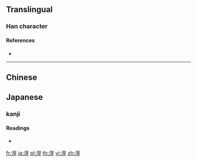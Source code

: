 {{also|湿}}
==Translingual==

===Han character===
{{Han char|rn=85|rad=水|as=10|sn=13|four=31114|canj=EMVG}}

====References====
* {{Han ref|kx=0641.140|dkj=17992|dj=1048.190|hdz=31697.060|uh=6EBC|ud=28348|bh=B7C3|bd=47043}}

----

==Chinese==
{{zh-see|濕|v}}

== Japanese ==

=== kanji ===
{{ja-kanji|grade=|rs=水10}}

==== Readings ====
* {{ja-readings|on=[[しつ]] (shitsu)}}
[[fr:溼]]
[[ja:溼]]
[[pl:溼]]
[[th:溼]]
[[vi:溼]]
[[zh:溼]]